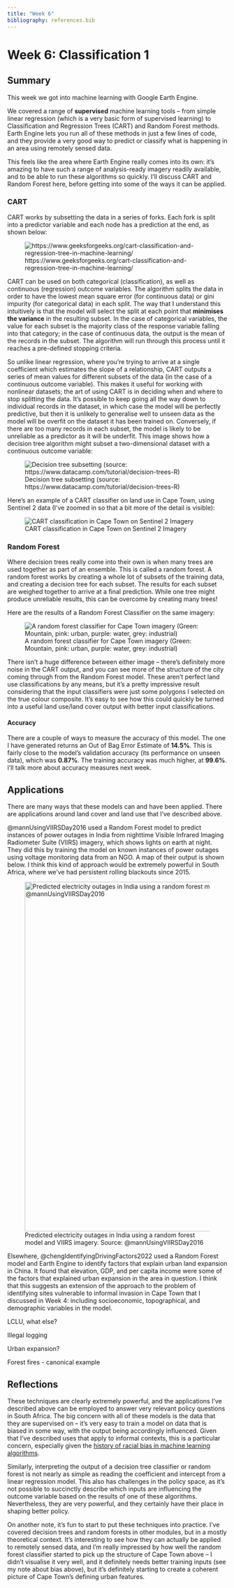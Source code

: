 ```yaml
---
title: "Week 6"
bibliography: references.bib
---
```


# Week 6: Classification 1

## Summary

This week we got into machine learning with Google Earth Engine.

We covered a range of **supervised** machine learning tools -- from simple linear regression (which is a very basic form of supervised learning) to Classification and Regression Trees (CART) and Random Forest methods. Earth Engine lets you run all of these methods in just a few lines of code, and they provide a very good way to predict or classify what is happening in an area using remotely sensed data.

This feels like the area where Earth Engine really comes into its own: it's amazing to have such a range of analysis-ready imagery readily available, and to be able to run these algorithms so quickly. I'll discuss CART and Random Forest here, before getting into some of the ways it can be applied.

### CART

CART works by subsetting the data in a series of forks. Each fork is split into a predictor variable and each node has a prediction at the end, as shown below:

![https://www.geeksforgeeks.org/cart-classification-and-regression-tree-in-machine-learning/](images/CARTClassificationAndRegressionTree.jpg)

CART can be used on both categorical (classification), as well as continuous (regression) outcome variables. The algorithm splits the data in order to have the lowest mean square error (for continuous data) or gini impurity (for categorical data) in each split. The way that I understand this intuitively is that the model will select the split at each point that **minimises** **the variance** in the resulting subset. In the case of categorical variables, the value for each subset is the majority class of the response variable falling into that category; in the case of continuous data, the output is the mean of the records in the subset. The algorithm will run through this process until it reaches a pre-defined stopping criteria.

So unlike linear regression, where you're trying to arrive at a single coefficient which estimates the slope of a relationship, CART outputs a series of mean values for different subsets of the data (in the case of a continuous outcome variable). This makes it useful for working with nonlinear datasets; the art of using CART is in deciding when and where to stop splitting the data. It's possible to keep going all the way down to individual records in the dataset, in which case the model will be perfectly predictive, but then it is unlikely to generalise well to unseen data as the model will be overfit on the dataset it has been trained on. Conversely, if there are too many records in each subset, the model is likely to be unreliable as a predictor as it will be underfit. This image shows how a decision tree algorithm might subset a two-dimensional dataset with a continuous outcome variable:

![Decision tree subsetting (source: https://www.datacamp.com/tutorial/decision-trees-R)](images/Decision%20Tree.jpg)

Here's an example of a CART classifier on land use in Cape Town, using Sentinel 2 data (I've zoomed in so that a bit more of the detail is visible):

![CART classification in Cape Town on Sentinel 2 Imagery](images/Screenshot%202023-03-23%20162816.jpg)

### **Random Forest**

Where decision trees really come into their own is when many trees are used together as part of an ensemble. This is called a random forest. A random forest works by creating a whole lot of subsets of the training data, and creating a decision tree for each subset. The results for each subset are weighed together to arrive at a final prediction. While one tree might produce unreliable results, this can be overcome by creating many trees!

Here are the results of a Random Forest Classifier on the same imagery:

![A random forest classifier for Cape Town imagery (Green: Mountain, pink: urban, purple: water, grey: industrial)](images/RF_classifier.jpg)

There isn't a huge difference between either image -- there's definitely more noise in the CART output, and you can see more of the structure of the city coming through from the Random Forest model. These aren't perfect land use classifications by any means, but it's a pretty impressive result considering that the input classifiers were just some polygons I selected on the true colour composite. It's easy to see how this could quickly be turned into a useful land use/land cover output with better input classifications.

#### **Accuracy**

There are a couple of ways to measure the accuracy of this model. The one I have generated returns an Out of Bag Error Estimate of **14.5%**. This is fairly close to the model's validation accuracy (its performance on unseen data), which was **0.87%**. The training accuracy was much higher, at **99.6%**. I'll talk more about accuracy measures next week.

## Applications

There are many ways that these models can and have been applied. There are applications around land cover and land use that I've described above.

@mannUsingVIIRSDay2016 used a Random Forest model to predict instances of power outages in India from nighttime Visible Infrared Imaging Radiometer Suite (VIIRS) imagery, which shows lights on earth at night. They did this by training the model on known instances of power outages using voltage monitoring data from an NGO. A map of their output is shown below. I think this kind of approach would be extremely powerful in South Africa, where we've had persistent rolling blackouts since 2015.

![Predicted electricity outages in India using a random forest model and VIIRS imagery. Source: @mannUsingVIIRSDay2016](images/remotesensing-08-00711-g006.png){width="800"}

Elsewhere, @chengIdentifyingDrivingFactors2022 used a Random Forest model and Earth Engine to identify factors that explain urban land expansion in China. It found that elevation, GDP, and per capita income were some of the factors that explained urban expansion in the area in question. I think that this suggests an extension of the approach to the problem of identifying sites vulnerable to informal invasion in Cape Town that I discussed in Week 4: including socioeconomic, topographical, and demographic variables in the model.

LCLU, what else?

Illegal logging

Urban expansion?

Forest fires - canonical example

## Reflections

These techniques are clearly extremely powerful, and the applications I've described above can be employed to answer very relevant policy questions in South Africa. The big concern with all of these models is the data that they are supervised on -- it's very easy to train a model on data that is biased in some way, with the output being accordingly influenced. Given that I've described uses that apply to informal contexts, this is a particular concern, especially given the [history of racial bias in machine learning algorithms](https://www.theguardian.com/inequality/2017/aug/08/rise-of-the-racist-robots-how-ai-is-learning-all-our-worst-impulses).

Similarly, interpreting the output of a decision tree classifier or random forest is not nearly as simple as reading the coefficient and intercept from a linear regression model. This also has challenges in the policy space, as it's not possible to succinctly describe which inputs are influencing the outcome variable based on the results of one of these algorithms. Nevertheless, they are very powerful, and they certainly have their place in shaping better policy.

On another note, it's fun to start to put these techniques into practice. I've covered decision trees and random forests in other modules, but in a mostly theoretical context. It's interesting to see how they can actually be applied to remotely sensed data, and I'm really impressed by how well the random forest classifier started to pick up the structure of Cape Town above -- I didn't visualise it very well, and it definitely needs better training inputs (see my note about bias above), but it's definitely starting to create a coherent picture of Cape Town's defining urban features.
